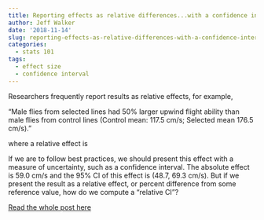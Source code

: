 ```yaml
---
title: Reporting effects as relative differences...with a confidence interval
author: Jeff Walker
date: '2018-11-14'
slug: reporting-effects-as-relative-differences-with-a-confidence-interval
categories:
  - stats 101
tags:
  - effect size
  - confidence interval
---
```


Researchers frequently report results as relative effects, for example,

"Male flies from selected lines had 50% larger upwind flight ability than male flies from control lines (Control mean: 117.5 cm/s; Selected mean 176.5 cm/s)."

where a relative effect is

\begin{equation}
100 \frac{\bar{y}_B - \bar{y}_A}{\bar{y}_A}
\end{equation}

If we are to follow best practices, we should present this effect with a measure of uncertainty, such as a confidence interval. The absolute effect is 59.0 cm/s and the 95% CI of this effect is (48.7, 69.3 cm/s). But if we present the result as a relative effect, or percent difference from some reference value, how do we compute a "relative CI"?

[Read the whole post here](/notebooks/relative_standard_errors.nb.html)